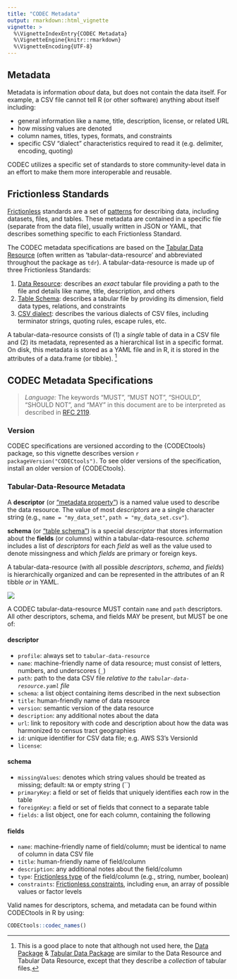 ```yaml
---
title: "CODEC Metadata"
output: rmarkdown::html_vignette
vignette: >
  %\VignetteIndexEntry{CODEC Metadata}
  %\VignetteEngine{knitr::rmarkdown}
  %\VignetteEncoding{UTF-8}
---
```


## Metadata

Metadata is information *about* data, but does not contain the data itself. For example, a CSV file cannot tell R (or other software) anything about itself including:

- general information like a name, title, description, license, or related URL
- how missing values are denoted
- column names, titles, types, formats, and constraints
- specific CSV "dialect" characteristics required to read it (e.g. delimiter, encoding, quoting)

CODEC utilizes a specific set of standards to store community-level data in an effort to make them more interoperable and reusable.

## Frictionless Standards

[Frictionless](https://frictionlessdata.io/) standards are a set of [patterns](https://specs.frictionlessdata.io/) for describing data, including datasets, files, and tables. These metadata are contained in a specific file (separate from the data file), usually written in JSON or YAML, that describes something specific to each Frictionless Standard.

The CODEC metadata specifications are based on the [Tabular Data Resource](https://specs.frictionlessdata.io/tabular-data-resource/) (often written as 'tabular-data-resource' and abbreviated throughout the package as `tdr`). A tabular-data-resource is made up of three Frictionless Standards:

1. [Data Resource](https://specs.frictionlessdata.io/data-resource/): describes an *exact* tabular file providing a path to the file and details like name, title, description, and others
2. [Table Schema](https://specs.frictionlessdata.io/table-schema/): describes a tabular file by providing its dimension, field data types, relations, and constraints
3. [CSV dialect](https://specs.frictionlessdata.io/csv-dialect/): describes the various dialects of CSV files, including terminator strings, quoting rules, escape rules, etc.

A tabular-data-resource consists of (1) a *single* table of data in a CSV file and (2) its metadata, represented as a hierarchical list in a specific format.  On disk, this metadata is stored as a YAML file and in R, it is stored in the attributes of a data.frame (or tibble).
^[This is a good place to note that although not used here, the [Data Package](https://specs.frictionlessdata.io/data-package/) & [Tabular Data Package](https://specs.frictionlessdata.io/tabular-data-package/) are similar to the Data Resource and Tabular Data Resource, except that they describe a *collection* of tabular files.]

## CODEC Metadata Specifications

> *Language:* The keywords “MUST”, “MUST NOT”, “SHOULD”, “SHOULD NOT”, and “MAY” in this document are to be interpreted as described in [RFC 2119](https://tools.ietf.org/html/rfc2119).

### Version

CODEC specifications are versioned according to the {CODECtools} package, so this vignette describes version `r packageVersion("CODECtools")`.  To see older versions of the specification, install an older version of {CODECtools}.

### Tabular-Data-Resource Metadata

A **descriptor** (or ["metadata property"](https://specs.frictionlessdata.io/data-resource/#metadata-properties)) is a named value used to describe the data resource. The value of most *descriptors* are a single character string (e.g., `name = "my_data_set"`, `path = "my_data_set.csv"`).

**schema** (or ["table schema"](https://specs.frictionlessdata.io/table-schema/)) is a special *descriptor* that stores information about the **fields** (or columns) within a tabular-data-resource. *schema* includes a list of *descriptors* for each *field* as well as the value used to denote missingness and which *fields* are primary or foreign keys.

A tabular-data-resource (with all possible *descriptors*, *schema*, and *fields*) is hierarchically organized and can be represented in the attributes of an R tibble *or* in YAML.

![](codec_metadata.png)

A CODEC tabular-data-resource MUST contain `name` and `path` descriptors. All other descriptors, schema, and fields MAY be present, but MUST be one of:

#### descriptor

- `profile`: always set to `tabular-data-resource`
- `name`: machine-friendly name of data resource; must consist of letters, numbers, and underscores (`_`)
- `path`: path to the data CSV file *relative to the `tabular-data-resource.yaml` file*
- `schema`: a list object containing items described in the next subsection
- `title`: human-friendly name of data resource
- `version`: semantic version of the data resource
- `description`: any additional notes about the data
- `url`: link to repository with code and description about how the data was harmonized to census tract geographies
- `id`: unique identifier for CSV data file; e.g. AWS S3's VersionId
- `license`: 

#### schema

- `missingValues`: denotes which string values should be treated as missing; default: `NA` or empty string (``)
- `primaryKey`: a field or set of fields that uniquely identifies each row in
the table 
- `foreignKey`: a field or set of fields that connect to a separate table
- `fields`: a list object, one for each column, containing the following

#### fields

- `name`: machine-friendly name of field/column; must be identical to name of column in data CSV file
- `title`: human-friendly name of field/column
- `description`: any additional notes about the field/column
- `type`: [Frictionless type](https://specs.frictionlessdata.io/table-schema/#types-and-formats) of the field/column (e.g., string, number, boolean)
- `constraints`: [Frictionless constraints](https://specs.frictionlessdata.io/table-schema/#constraints), including `enum`, an array of possible values or factor levels

Valid names for descriptors, schema, and metadata can be found within CODECtools in R by using:

```r
CODECtools::codec_names()
```
